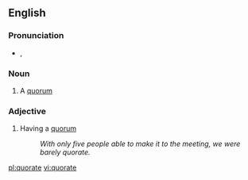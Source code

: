 ==English==

===Pronunciation===
* {{a|UK}} {{IPA|/ˈkwɔː(ɹ).ət/}}, {{SAMPA|/"kwO:(r).@t/}}

===Noun===
{{en-noun}}

# A [[quorum]]

===Adjective===
{{en-adj|-}}

# Having a [[quorum]]
#: ''With only five people able to make it to the meeting, we were barely quorate.''

[[pl:quorate]]
[[vi:quorate]]